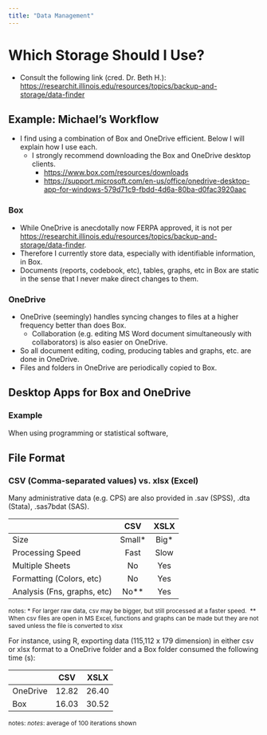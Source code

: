 ```yaml
---
title: "Data Management"
---
```


# Which Storage Should I Use?

- Consult the following link (cred. Dr. Beth H.):\
<https://researchit.illinois.edu/resources/topics/backup-and-storage/data-finder>



## Example: Michael's Workflow
- I find using a combination of Box and OneDrive efficient. Below I will explain how I use each.
  - I strongly recommend downloading the Box and OneDrive desktop clients.
    - <https://www.box.com/resources/downloads>
    - <https://support.microsoft.com/en-us/office/onedrive-desktop-app-for-windows-579d71c9-fbdd-4d6a-80ba-d0fac3920aac>


### Box

- While OneDrive is anecdotally now FERPA approved, it is not per <https://researchit.illinois.edu/resources/topics/backup-and-storage/data-finder>. 
- Therefore I currently store data, especially with identifiable information, in Box.
- Documents (reports, codebook, etc), tables, graphs, etc in Box are static in the sense that I never make direct changes to them.



### OneDrive

- OneDrive (seemingly) handles syncing changes to files at a higher frequency better than does Box. 
  - Collaboration (e.g. editing MS Word document simultaneously with collaborators) is also easier on OneDrive.
- So all document editing, coding, producing tables and graphs, etc. are done in OneDrive.
- Files and folders in OneDrive are periodically copied to Box.



## Desktop Apps for Box and OneDrive



### Example

When using programming or statistical software,

## File Format

### CSV (Comma-separated values) vs. xlsx (Excel)

Many administrative data (e.g. CPS) are also provided in .sav (SPSS), .dta (Stata), .sas7bdat (SAS).

|                             |   CSV   | XSLX  |
|-----------------------------|:-------:|:-----:|
| Size                        | Small\* | Big\* |
| Processing Speed            |  Fast   | Slow  |
| Multiple Sheets             |   No    |  Yes  |
| Formatting (Colors, etc)    |   No    |  Yes  |
| Analysis (Fns, graphs, etc) | No\*\*  |  Yes  |

::: {style="font-size: 12px;"}
notes: \* For larger raw data, csv may be bigger, but still processed at a faster speed.  \*\* When csv files are open in MS Excel, functions and graphs can be made but they are not saved unless the file is converted to xlsx
:::

For instance, using R, exporting data (115,112 x 179 dimension) in either csv or xlsx format to a OneDrive folder and a Box folder consumed the following time (s):

|          |  CSV  | XSLX  |
|----------|:-----:|:-----:|
| OneDrive | 12.82 | 26.40 |
| Box      | 16.03 | 30.52 |

::: {style="font-size: 12px;"}
notes: *notes*: average of 100 iterations shown
:::
